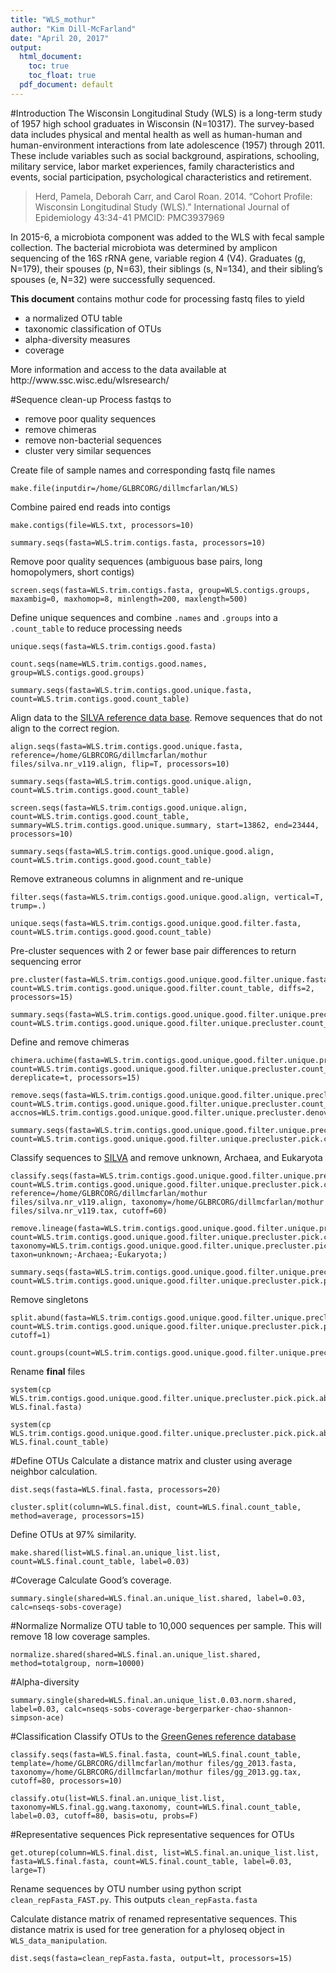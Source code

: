 ---
title: "WLS_mothur"
author: "Kim Dill-McFarland"
date: "April 20, 2017"
output:
  html_document: 
    toc: true
    toc_float: true
  pdf_document: default
---
#Introduction
The Wisconsin Longitudinal Study (WLS) is a long-term study of 1957 high school graduates in Wisconsin (N=10317). The survey-based data includes physical and mental health as well as human-human and human-environment interactions from late adolescence (1957) through 2011. These include variables such as social background, aspirations, schooling, military service, labor market experiences, family characteristics and events, social participation, psychological characteristics and retirement.

> Herd, Pamela, Deborah Carr, and Carol Roan. 2014. "Cohort Profile: Wisconsin Longitudinal Study (WLS)." International Journal of Epidemiology 43:34-41 PMCID: PMC3937969

In 2015-6, a microbiota component was added to the WLS with fecal sample collection. The bacterial microbiota was determined by amplicon sequencing of the 16S rRNA gene, variable region 4 (V4). Graduates (g, N=179), their spouses (p, N=63), their siblings (s, N=134), and their sibling's spouses (e, N=32) were successfully sequenced.

**This document** contains mothur code for processing fastq files to yield

* a normalized OTU table
* taxonomic classification of OTUs
* alpha-diversity measures
* coverage

More information and access to the data available at http://www.ssc.wisc.edu/wlsresearch/

#Sequence clean-up
Process fastqs to

* remove poor quality sequences
* remove chimeras
* remove non-bacterial sequences
* cluster very similar sequences 

Create file of sample names and corresponding fastq file names
```{}
make.file(inputdir=/home/GLBRCORG/dillmcfarlan/WLS)
```

Combine paired end reads into contigs
```{}
make.contigs(file=WLS.txt, processors=10)

summary.seqs(fasta=WLS.trim.contigs.fasta, processors=10)
```

Remove poor quality sequences (ambiguous base pairs, long homopolymers, short contigs)
```{}
screen.seqs(fasta=WLS.trim.contigs.fasta, group=WLS.contigs.groups, maxambig=0, maxhomop=8, minlength=200, maxlength=500)
```

Define unique sequences and combine `.names` and `.groups` into a `.count_table` to reduce processing needs
```{}
unique.seqs(fasta=WLS.trim.contigs.good.fasta)

count.seqs(name=WLS.trim.contigs.good.names, group=WLS.contigs.good.groups)

summary.seqs(fasta=WLS.trim.contigs.good.unique.fasta, count=WLS.trim.contigs.good.count_table)
```

Align data to the [SILVA reference data base](https://www.mothur.org/wiki/Silva_reference_files). Remove sequences that do not align to the correct region.
```{}
align.seqs(fasta=WLS.trim.contigs.good.unique.fasta, reference=/home/GLBRCORG/dillmcfarlan/mothur files/silva.nr_v119.align, flip=T, processors=10)

summary.seqs(fasta=WLS.trim.contigs.good.unique.align, count=WLS.trim.contigs.good.count_table)

screen.seqs(fasta=WLS.trim.contigs.good.unique.align, count=WLS.trim.contigs.good.count_table, summary=WLS.trim.contigs.good.unique.summary, start=13862, end=23444, processors=10)

summary.seqs(fasta=WLS.trim.contigs.good.unique.good.align, count=WLS.trim.contigs.good.good.count_table)
```

Remove extraneous columns in alignment and re-unique
```{}
filter.seqs(fasta=WLS.trim.contigs.good.unique.good.align, vertical=T, trump=.)

unique.seqs(fasta=WLS.trim.contigs.good.unique.good.filter.fasta, count=WLS.trim.contigs.good.good.count_table)
```

Pre-cluster sequences with 2 or fewer base pair differences to return sequencing error
```{}
pre.cluster(fasta=WLS.trim.contigs.good.unique.good.filter.unique.fasta, count=WLS.trim.contigs.good.unique.good.filter.count_table, diffs=2, processors=15)

summary.seqs(fasta=WLS.trim.contigs.good.unique.good.filter.unique.precluster.fasta, count=WLS.trim.contigs.good.unique.good.filter.unique.precluster.count_table)
```

Define and remove chimeras
```{}
chimera.uchime(fasta=WLS.trim.contigs.good.unique.good.filter.unique.precluster.fasta, count=WLS.trim.contigs.good.unique.good.filter.unique.precluster.count_table, dereplicate=t, processors=15)

remove.seqs(fasta=WLS.trim.contigs.good.unique.good.filter.unique.precluster.fasta, count=WLS.trim.contigs.good.unique.good.filter.unique.precluster.count_table, accnos=WLS.trim.contigs.good.unique.good.filter.unique.precluster.denovo.uchime.accnos)

summary.seqs(fasta=WLS.trim.contigs.good.unique.good.filter.unique.precluster.pick.fasta, count=WLS.trim.contigs.good.unique.good.filter.unique.precluster.pick.count_table)
```

Classify sequences to [SILVA](https://www.mothur.org/wiki/Silva_reference_files) and remove unknown, Archaea, and Eukaryota
```{}
classify.seqs(fasta=WLS.trim.contigs.good.unique.good.filter.unique.precluster.pick.fasta, count=WLS.trim.contigs.good.unique.good.filter.unique.precluster.pick.count_table, reference=/home/GLBRCORG/dillmcfarlan/mothur files/silva.nr_v119.align, taxonomy=/home/GLBRCORG/dillmcfarlan/mothur files/silva.nr_v119.tax, cutoff=60)

remove.lineage(fasta=WLS.trim.contigs.good.unique.good.filter.unique.precluster.pick.fasta, count=WLS.trim.contigs.good.unique.good.filter.unique.precluster.pick.count_table, taxonomy=WLS.trim.contigs.good.unique.good.filter.unique.precluster.pick.nr_v119.wang.taxonomy, taxon=unknown;-Archaea;-Eukaryota;)

summary.seqs(fasta=WLS.trim.contigs.good.unique.good.filter.unique.precluster.pick.pick.fasta, count=WLS.trim.contigs.good.unique.good.filter.unique.precluster.pick.pick.count_table)
```

Remove singletons
```{}
split.abund(fasta=WLS.trim.contigs.good.unique.good.filter.unique.precluster.pick.pick.fasta, count=WLS.trim.contigs.good.unique.good.filter.unique.precluster.pick.pick.count_table, cutoff=1)

count.groups(count=WLS.trim.contigs.good.unique.good.filter.unique.precluster.pick.pick.abund.count_table)
```

Rename **final** files
```{}
system(cp WLS.trim.contigs.good.unique.good.filter.unique.precluster.pick.pick.abund.fasta WLS.final.fasta)

system(cp WLS.trim.contigs.good.unique.good.filter.unique.precluster.pick.pick.abund.count_table WLS.final.count_table)
```


#Define OTUs
Calculate a distance matrix and cluster using average neighbor calculation. 
```{}
dist.seqs(fasta=WLS.final.fasta, processors=20)

cluster.split(column=WLS.final.dist, count=WLS.final.count_table, method=average, processors=15)
```

Define OTUs at 97% similarity.
```{}
make.shared(list=WLS.final.an.unique_list.list, count=WLS.final.count_table, label=0.03)
```

#Coverage
Calculate Good's coverage.
```{}
summary.single(shared=WLS.final.an.unique_list.shared, label=0.03, calc=nseqs-sobs-coverage)
```

#Normalize
Normalize OTU table to 10,000 sequences per sample. This will remove 18 low coverage samples.
```{}
normalize.shared(shared=WLS.final.an.unique_list.shared, method=totalgroup, norm=10000)
```

#Alpha-diversity
```{}
summary.single(shared=WLS.final.an.unique_list.0.03.norm.shared, label=0.03, calc=nseqs-sobs-coverage-bergerparker-chao-shannon-simpson-ace)
```

#Classification
Classify OTUs to the [GreenGenes reference database](https://mothur.org/wiki/Greengenes-formatted_databases)
```{}
classify.seqs(fasta=WLS.final.fasta, count=WLS.final.count_table, template=/home/GLBRCORG/dillmcfarlan/mothur files/gg_2013.fasta, taxonomy=/home/GLBRCORG/dillmcfarlan/mothur files/gg_2013.gg.tax, cutoff=80, processors=10)

classify.otu(list=WLS.final.an.unique_list.list, taxonomy=WLS.final.gg.wang.taxonomy, count=WLS.final.count_table, label=0.03, cutoff=80, basis=otu, probs=F)
```

#Representative sequences
Pick representative sequences for OTUs
```{}
get.oturep(column=WLS.final.dist, list=WLS.final.an.unique_list.list, fasta=WLS.final.fasta, count=WLS.final.count_table, label=0.03, large=T)
```

Rename sequences by OTU number using python script `clean_repFasta_FAST.py`. This outputs `clean_repFasta.fasta`

Calculate distance matrix of renamed representative sequences. This distance matrix is used for tree generation for a phyloseq object in `WLS_data_manipulation`.
```{}
dist.seqs(fasta=clean_repFasta.fasta, output=lt, processors=15)
```
